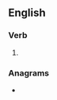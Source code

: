 ==English==

===Verb===
{{head|en|verb form}}

# {{en-third-person singular of|downscale}}

===Anagrams===
* {{anagrams|en|a=acdelnossw|scaledowns|scales down|slow dances}}